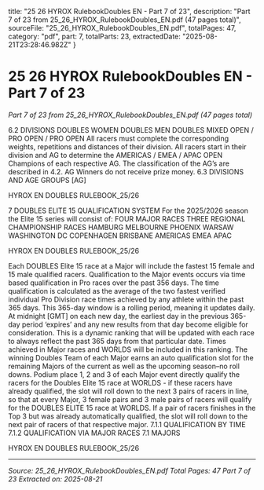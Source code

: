   title: "25 26 HYROX RulebookDoubles EN - Part 7 of 23",
  description: "Part 7 of 23 from 25_26_HYROX_RulebookDoubles_EN.pdf (47 pages total)",
  sourceFile: "25_26_HYROX_RulebookDoubles_EN.pdf",
  totalPages: 47,
  category: "pdf",
  part: 7,
  totalParts: 23,
  extractedDate: "2025-08-21T23:28:46.982Z"
}

# 25 26 HYROX RulebookDoubles EN - Part 7 of 23

*Part 7 of 23 from 25_26_HYROX_RulebookDoubles_EN.pdf (47 pages total)*

6.2 DIVISIONS
DOUBLES
WOMEN
DOUBLES
MEN
DOUBLES
MIXED
OPEN / PRO
OPEN / PRO
OPEN
All racers must complete the corresponding weights,
repetitions and distances of their division.
All racers start in their division and AG to determine
the AMERICAS / EMEA / APAC OPEN Champions of
each respective AG. The classification of the AG’s are
described in 4.2.
AG Winners do not receive prize money.
6.3 DIVISIONS AND AGE
GROUPS [AG]

HYROX EN DOUBLES RULEBOOK_25/26

7 DOUBLES ELITE 15
QUALIFICATION SYSTEM
For the 2025/2026 season the Elite 15 series will
consist of:
FOUR MAJOR RACES
THREE REGIONAL CHAMPIONSHIP RACES
HAMBURG
MELBOURNE
PHOENIX
WARSAW
WASHINGTON DC
COPENHAGEN
BRISBANE
AMERICAS
EMEA
APAC

HYROX EN DOUBLES RULEBOOK_25/26

Each DOUBLES Elite 15 race at a Major will include
the fastest 15 female and 15 male qualified racers.
Qualification to the Major events occurs via time
based qualification in Pro races over the past 356
days.
The time qualification is calculated as the average of
the two fastest verified individual Pro Division race
times achieved by any athlete within the past 365
days.
This 365-day window is a rolling period, meaning it
updates daily. At midnight [GMT] on each new day, the
earliest day in the previous 365-day period ‘expires’
and any new results from that day become eligible for
consideration.
This is a dynamic ranking that will be updated with
each race to always reflect the past 365 days from
that particular date. Times achieved in Major races
and WORLDS will be included in this ranking.
The winning Doubles Team of each Major earns an
auto qualification slot for the remaining Majors of
the current as well as the upcoming season–no roll
downs.
Podium place 1, 2 and 3 of each Major event directly
qualify the racers for the Doubles Elite 15 race at
WORLDS - if these racers have already qualified, the
slot will roll down to the next 3 pairs of racers in line,
so that at every Major, 3 female pairs and 3 male pairs
of racers will qualify for the DOUBLES ELITE 15 race
at WORLDS. If a pair of racers finishes in the Top 3 but
was already automatically qualified, the slot will roll
down to the next pair of racers of that respective
major.
7.1.1 QUALIFICATION BY TIME
7.1.2 QUALIFICATION VIA MAJOR RACES
7.1 MAJORS

HYROX EN DOUBLES RULEBOOK_25/26

---

*Source: 25_26_HYROX_RulebookDoubles_EN.pdf*
*Total Pages: 47*
*Part 7 of 23*
*Extracted on: 2025-08-21*
